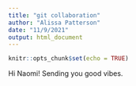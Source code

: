 ```yaml
---
title: "git collaboration"
author: "Alissa Patterson"
date: "11/9/2021"
output: html_document
---
```


```r
knitr::opts_chunk$set(echo = TRUE)
```

Hi Naomi! Sending you good vibes.
